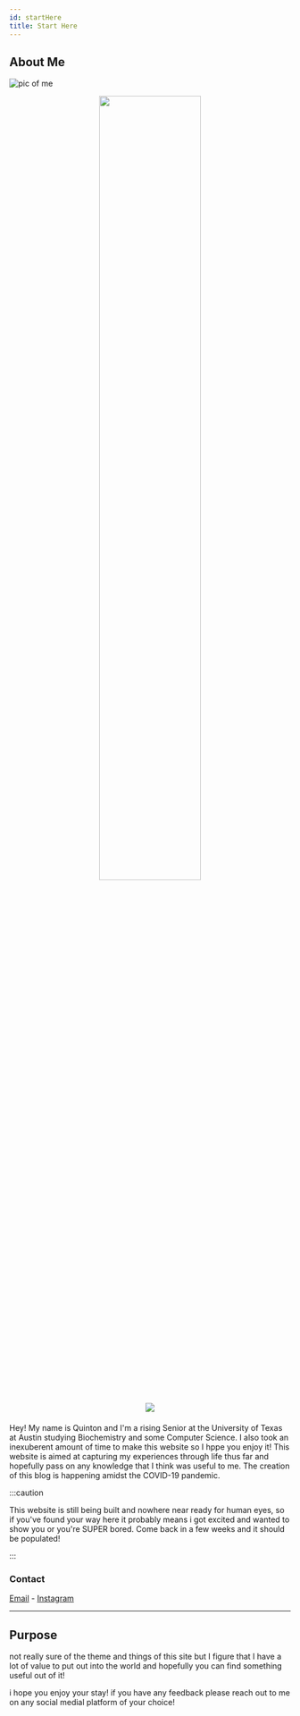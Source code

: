 ```yaml
---
id: startHere
title: Start Here
---
```



## About Me

![pic of me](../static/img/headshot/photo.jpg)

<center>
  <img src="../static/img/headshot/photo.jpg" width="60%" class="center" />
</center>
<center>
  <img src={useBaseUrl("static/img/favicon.ico")} class="center" />
</center>

####

Hey! My name is Quinton and I'm a rising Senior at the University of Texas at
Austin studying Biochemistry and some Computer Science. I also took an
inexuberent amount of time to make this website so I hppe you enjoy it! This
website is aimed at capturing my experiences through life thus far and
hopefully pass on any knowledge that I think was useful to me. The creation of
this blog is happening amidst the COVID-19 pandemic.

:::caution

This website is still being built and nowhere near ready for human eyes, so if you've found your way here it probably means i got excited and wanted to show you or you're SUPER bored.
Come back in a few weeks and it should be populated!

:::

### Contact

[Email](mailto:quintonpham@gmail.com) - [Instagram](https://www.instagram.com/phamousq/)

---

## Purpose

not really sure of the theme and things of this site but I figure that I have
a lot of value to put out into the world and hopefully you can find something
useful out of it!

i hope you enjoy your stay! if you have any feedback please reach out to me on any social medial platform of your choice!
